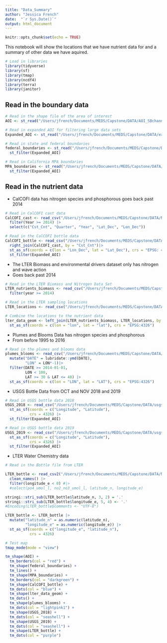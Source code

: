 ```yaml
---
title: "Data_Summary"
author: "Jessica French"
date:  "`r Sys.Date()`"
output: html_document
---
```


```r
knitr::opts_chunk$set(echo = TRUE)
```

This notebook will show the locations that we have nutrient data for and a summary of other data we have aquired.

```r
# Load in libraries
library(tidyverse)
library(sf)
library(tmap)
library(ncdf4)
library(terra)
library(janitor)
```

## Read in the boundary data

```r
# Read in the shape file of the area of interest
AOI <- st_read("/Users/jfrench/Documents/MEDS/Capstone/DATA/AOI_SBchannel_shp/AOI_SBchannel.shp")

# Read in expanded AOI for filtering large data sets
Expanded_AOI <- st_read("/Users/jfrench/Documents/MEDS/Capstone/DATA/expanded_AOI/Expaned_AOI_SBchannel.shp")
```

```r
# Read in state and federal boundaries
federal_boundaries <- st_read("/Users/jfrench/Documents/MEDS/Capstone/DATA/maritime_boundaries/federal_boundaries/USMaritimeLimitsNBoundaries.shp") |> 
  st_filter(Expanded_AOI)

# Read in California MPA boundaries
MPA_boundaries <- st_read("/Users/jfrench/Documents/MEDS/Capstone/DATA/MPAs/mpa_ca_4326 (1)/mpa_ca_4326Polygon.shp")|> 
  st_filter(Expanded_AOI)
```

## Read in the nutrient data

-   CalCOFI data has nitrogen species and phosphorous goes back past 2014

```r
# Read in CalCOFI cast data
CalCOFI_cast <- read_csv("/Users/jfrench/Documents/MEDS/Capstone/DATA/Nutrients/CalCOFI_Database_194903-202001_csv_22Sep2021/194903-202001_Cast.csv") |> 
  filter(Year >= 2014) |> 
  select(c("Cst_Cnt", "Quarter", "Year", "Lat_Dec", "Lon_Dec")) 

# Read in the CalCOFI bottle data
CalCOFI_bottle <- read_csv("/Users/jfrench/Documents/MEDS/Capstone/DATA/Nutrients/CalCOFI_Database_194903-202001_csv_22Sep2021/194903-202001_Bottle.csv", locale=locale(encoding="latin1")) |> 
  right_join(CalCOFI_cast, by = "Cst_Cnt")|> 
  st_as_sf(coords = c(lon = "Lon_Dec", lat = "Lat_Dec"), crs = "EPSG: 4326") |> 
  st_filter(Expanded_AOI)
```

-   The LTER Biomass and environmental drivers dataset only has nitrogen and wave action
-   Goes back past 2014

```r
# Read in the LTER Biomass and Nitrogen Data Set
LTER_nutrients_biomass <- read_csv("/Users/jfrench/Documents/MEDS/Capstone/DATA/Nutrients/Nitrate_LTER/kelp_no3_waves_quarterly_long (1).csv")|> 
  filter(year >= 2014)

# Read in the LTER sampling locations
LTER_locations <- read_csv("/Users/jfrench/Documents/MEDS/Capstone/DATA/Nutrients/Nitrate_LTER/locations (1).csv")

# Combine the locations to the nutrient data
lter_data_geom <- left_join(LTER_nutrients_biomass, LTER_locations, by = "site_id") |> 
  st_as_sf(coords = c(lon = "lon", lat = "lat"), crs = "EPSG:4326")
```

-   Plumes and Blooms Data has nitrogen species and phosphorous
-   From before 1995 to 2016

```r
# Read in the plumes and blooms data
plumes_blooms <- read_csv("/Users/jfrench/Documents/MEDS/Capstone/DATA/Nutrients/plumes_blooms/Plumes_and_Blooms_bottle_file_data.csv", na = c('-999.00000', '-999', ""))|>
  mutate("DATE" = lubridate::ymd(DATE),
         "LON" = LON*-1)|>
  filter(DATE >= 2014-01-01,
         LON < 100,
         LAT >= 30 & LAT <= 40) |>
  st_as_sf(coords = c(lon = "LON", lat = "LAT"), crs = "EPSG:4326")
```

-   USGS Bottle Data from OCT and NOV 2018 and 2019

```r
# Read in USGS bottle data 2018
USGS_2018 <- read_csv("/Users/jfrench/Documents/MEDS/Capstone/DATA/usgs_bottle_fall/SH-18-12_BTL_CTD_data_v3.0.csv") |> 
  st_as_sf(coords = c("Longitude", "Latitude"),
           crs = 4326) |> 
  st_filter(Expanded_AOI)

# Read in USGS bottle data 2019
USGS_2019 <- read_csv("/Users/jfrench/Documents/MEDS/Capstone/DATA/usgs_bottle_fall/RL-19-05_BTL_CTD_data v2.0.csv") |> 
  st_as_sf(coords = c("Longitude", "Latitude"),
           crs = 4326) |> 
  st_filter(Expanded_AOI)

```

-   LTER Water Chemistry data

```r
# Read in the Bottle file from LTER

LTER_bottle <- read_csv2("/Users/jfrench/Documents/MEDS/Capstone/DATA/Nutrients/LTER_bottle/LTER_monthly_bottledata_20220930.txt") |> 
  clean_names() |> 
  filter(longitude_e < 0) #|> 
  #select(po4_umol_l, no2_no3_umol_l, latitude_n, longitude_e)

stringi::stri_sub(LTER_bottle$latitude_n, 3, 2) = '.' 
stringi::stri_sub(LTER_bottle$longitude_e, 5, 4) <- '.'
#Encoding(LTER_bottle$comments <- "UTF-8")

LTER_bottle <- LTER_bottle |> 
  mutate("latitude_n" = as.numeric(latitude_n),
         "longitude_e" = as.numeric(longitude_e)) |> 
  st_as_sf(coords = c("longitude_e", "latitude_n"), 
           crs = 4326) 
```

```r
# Test map
tmap_mode(mode = "view")

tm_shape(AOI) +
  tm_borders(col = "red") +
  tm_shape(federal_boundaries) +
  tm_lines() +
  tm_shape(MPA_boundaries) +
  tm_borders(col = "darkgreen") +
  tm_shape(CalCOFI_bottle) +
  tm_dots(col = "blue") +
  tm_shape(lter_data_geom) + 
  tm_dots() +
  tm_shape(plumes_blooms) +
  tm_dots(col = "lightpink1") +
  tm_shape(USGS_2018) +
  tm_dots(col = "seashell") +
  tm_shape(USGS_2019) +
  tm_dots(col = "seashell") +
  tm_shape(LTER_bottle) +
  tm_dots(col = "purple")
```
